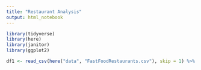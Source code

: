 ```yaml
---
title: "Restaurant Analysis"
output: html_notebook
---
```


```r
library(tidyverse)
library(here)
library(janitor)
library(ggplot2)
```

```r
df1 <- read_csv(here("data", "FastFoodRestaurants.csv"), skip = 1) %>% clean_names()
```

